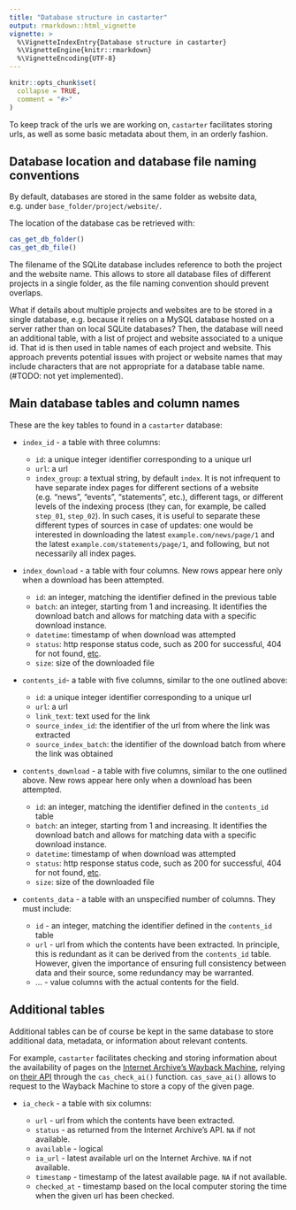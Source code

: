 ```yaml
---
title: "Database structure in castarter"
output: rmarkdown::html_vignette
vignette: >
  %\VignetteIndexEntry{Database structure in castarter}
  %\VignetteEngine{knitr::rmarkdown}
  %\VignetteEncoding{UTF-8}
---
```


```r
knitr::opts_chunk$set(
  collapse = TRUE,
  comment = "#>"
)
```


To keep track of the urls we are working on, `castarter` facilitates storing urls, as well as some basic metadata about them, in an orderly fashion. 


## Database location and database file naming conventions

By default, databases are stored in the same folder as website data, e.g. under `base_folder/project/website/`.

The location of the database cas be retrieved with:

```r
cas_get_db_folder()
cas_get_db_file()
```

The filename of the SQLite database includes reference to both the project and the website name. This allows to store all database files of different projects in a single folder, as the file naming convention should prevent overlaps.

What if details about multiple projects and websites are to be stored in a single database, e.g. because it relies on a MySQL database hosted on a server rather than on local SQLite databases? Then, the database will need an additional table, with a list of project and website associated to a unique id. That id is then used in table names of each project and website. This approach prevents potential issues with project or website names that may include characters that are not appropriate for a database table name. (#TODO: not yet implemented).


## Main database tables and column names

These are the key tables to found in a `castarter` database:

- `index_id` - a table with three columns:

  + `id`: a unique integer identifier corresponding to a unique url
  + `url`: a url
  + `index_group`: a textual string, by default `index`. It is not infrequent to have separate index pages for different sections of a website (e.g. "news", "events", "statements", etc.), different tags, or different levels of the indexing process (they can, for example, be called `step_01`, `step_02`). In such cases, it is useful to separate these different types of sources in case of updates: one would be interested in downloading the latest `example.com/news/page/1` and the latest `example.com/statements/page/1`, and following, but not necessarily all index pages.
  
- `index_download` - a table with four columns. New rows appear here only when a download has been attempted. 

  + `id`: an integer, matching the identifier defined in the previous table
  + `batch`: an integer, starting from 1 and increasing. It identifies the download batch and allows for matching data with a specific download instance.
  + `datetime`: timestamp of when download was attempted
  + `status`: http response status code, such as 200 for successful, 404 for not found, [etc](https://en.wikipedia.org/wiki/List_of_HTTP_status_codes).
  + `size`: size of the downloaded file

- `contents_id`-  a table with five columns, similar to the one outlined above:

  + `id`: a unique integer identifier corresponding to a unique url
  + `url`: a url
  + `link_text`: text used for the link
  + `source_index_id`: the identifier of the url from where the link was extracted
  + `source_index_batch`: the identifier of the download batch from where the link was obtained
  
- `contents_download` - a table with five columns, similar to the one outlined above. New rows appear here only when a download has been attempted. 

  + `id`: an integer, matching the identifier defined in the `contents_id` table
  + `batch`: an integer, starting from 1 and increasing. It identifies the download batch and allows for matching data with a specific download instance.
  + `datetime`: timestamp of when download was attempted
  + `status`: http response status code, such as 200 for successful, 404 for not found, [etc](https://en.wikipedia.org/wiki/List_of_HTTP_status_codes).
  + `size`: size of the downloaded file
  
- `contents_data` - a table with an unspecified number of columns. They must include:

  + `id` - an integer, matching the identifier defined in the `contents_id` table
  + `url` - url from which the contents have been extracted. In principle, this is redundant as it can be derived from the `contents_id` table. However, given the importance of ensuring full consistency between data and their source, some redundancy may be warranted.
  + ... - value columns with the actual contents for the field.
  
## Additional tables

Additional tables can be of course be kept in the same database to store additional data, metadata, or information about relevant contents. 

For example, `castarter` facilitates checking and storing information about the availability of pages on the [Internet Archive's Wayback Machine](https://web.archive.org/), relying on [their API](https://archive.org/help/wayback_api.php) through the `cas_check_ai()` function. `cas_save_ai()` allows to request to the Wayback Machine to store a copy of the given page. 


- `ia_check` - a table with six columns:

  + `url` - url from which the contents have been extracted.
  + `status` - as returned from the Internet Archive's API. `NA` if not available.
  + `available` - logical
  + `ia_url` - latest available url on the Internet Archive. `NA` if not available.
  + `timestamp` - timestamp of the latest available page. `NA` if not available.
  + `checked_at` - timestamp based on the local computer storing the time when the given url has been checked.
  

